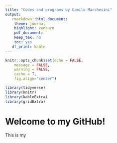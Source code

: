 ```yaml
---
title: "Codes and programs by Camilo Marchesini"
output:
   rmarkdown::html_document:  
    theme: journal
    highlight: zenburn
    pdf_document:
    keep_tex: no
    toc: yes
   df_print: kable
---
```

```r
knitr::opts_chunk$set(echo = FALSE,
	message = FALSE,
	warning = FALSE,
	cache = T,
	fig.align="center")

library(tidyverse)
library(knitr)
library(kableExtra)
library(gridExtra)
```
# Welcome to my GitHub!
This is my 
